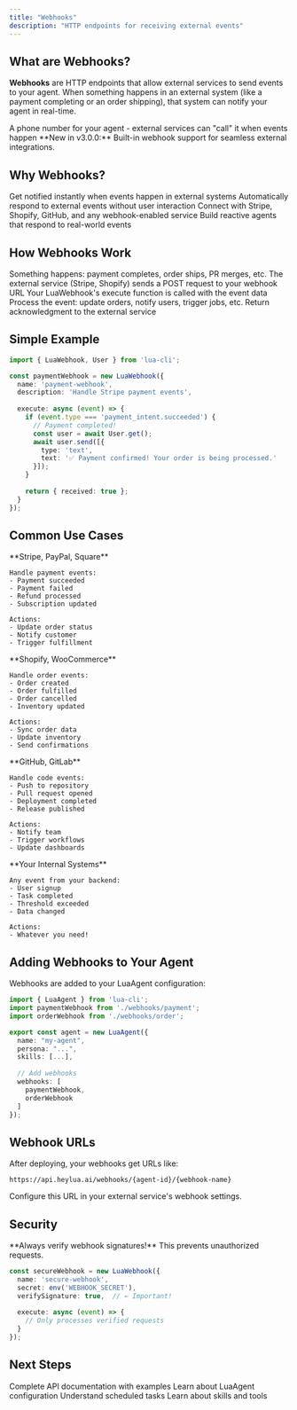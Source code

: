 ```yaml
---
title: "Webhooks"
description: "HTTP endpoints for receiving external events"
---
```


## What are Webhooks?

**Webhooks** are HTTP endpoints that allow external services to send events to your agent. When something happens in an external system (like a payment completing or an order shipping), that system can notify your agent in real-time.

<Card title="Think of it as:" icon="webhook">
  A phone number for your agent - external services can "call" it when events happen
</Card>

<Note>
**New in v3.0.0:** Built-in webhook support for seamless external integrations.
</Note>

## Why Webhooks?

<CardGroup cols={2}>
  <Card title="Real-Time Events" icon="bolt">
    Get notified instantly when events happen in external systems
  </Card>
  <Card title="Automated Actions" icon="gears">
    Automatically respond to external events without user interaction
  </Card>
  <Card title="Seamless Integration" icon="plug">
    Connect with Stripe, Shopify, GitHub, and any webhook-enabled service
  </Card>
  <Card title="Event-Driven" icon="satellite-dish">
    Build reactive agents that respond to real-world events
  </Card>
</CardGroup>

## How Webhooks Work

<Steps>
  <Step title="External Event Occurs">
    Something happens: payment completes, order ships, PR merges, etc.
  </Step>
  
  <Step title="Service Sends HTTP Request">
    The external service (Stripe, Shopify) sends a POST request to your webhook URL
  </Step>
  
  <Step title="Your Webhook Receives Event">
    Your LuaWebhook's execute function is called with the event data
  </Step>
  
  <Step title="Your Code Takes Action">
    Process the event: update orders, notify users, trigger jobs, etc.
  </Step>
  
  <Step title="Return Response">
    Return acknowledgment to the external service
  </Step>
</Steps>

## Simple Example

```typescript
import { LuaWebhook, User } from 'lua-cli';

const paymentWebhook = new LuaWebhook({
  name: 'payment-webhook',
  description: 'Handle Stripe payment events',
  
  execute: async (event) => {
    if (event.type === 'payment_intent.succeeded') {
      // Payment completed!
      const user = await User.get();
      await user.send([{
        type: 'text',
        text: '✅ Payment confirmed! Your order is being processed.'
      }]);
    }
    
    return { received: true };
  }
});
```

## Common Use Cases

<Tabs>
  <Tab title="Payments">
    **Stripe, PayPal, Square**
    
    Handle payment events:
    - Payment succeeded
    - Payment failed
    - Refund processed
    - Subscription updated
    
    Actions:
    - Update order status
    - Notify customer
    - Trigger fulfillment
  </Tab>

  <Tab title="E-commerce">
    **Shopify, WooCommerce**
    
    Handle order events:
    - Order created
    - Order fulfilled
    - Order cancelled
    - Inventory updated
    
    Actions:
    - Sync order data
    - Update inventory
    - Send confirmations
  </Tab>

  <Tab title="Development">
    **GitHub, GitLab**
    
    Handle code events:
    - Push to repository
    - Pull request opened
    - Deployment completed
    - Release published
    
    Actions:
    - Notify team
    - Trigger workflows
    - Update dashboards
  </Tab>

  <Tab title="Custom">
    **Your Internal Systems**
    
    Any event from your backend:
    - User signup
    - Task completed
    - Threshold exceeded
    - Data changed
    
    Actions:
    - Whatever you need!
  </Tab>
</Tabs>

## Adding Webhooks to Your Agent

Webhooks are added to your LuaAgent configuration:

```typescript
import { LuaAgent } from 'lua-cli';
import paymentWebhook from './webhooks/payment';
import orderWebhook from './webhooks/order';

export const agent = new LuaAgent({
  name: "my-agent",
  persona: "...",
  skills: [...],
  
  // Add webhooks
  webhooks: [
    paymentWebhook,
    orderWebhook
  ]
});
```

## Webhook URLs

After deploying, your webhooks get URLs like:

```
https://api.heylua.ai/webhooks/{agent-id}/{webhook-name}
```

Configure this URL in your external service's webhook settings.

## Security

<Warning>
**Always verify webhook signatures!** This prevents unauthorized requests.
</Warning>

```typescript
const secureWebhook = new LuaWebhook({
  name: 'secure-webhook',
  secret: env('WEBHOOK_SECRET'),
  verifySignature: true,  // ← Important!
  
  execute: async (event) => {
    // Only processes verified requests
  }
});
```

## Next Steps

<CardGroup cols={2}>
  <Card
    title="Webhooks API Reference"
    icon="book"
    href="/api/luawebhook"
  >
    Complete API documentation with examples
  </Card>
  <Card
    title="Agent Concept"
    icon="robot"
    href="/overview/agent"
  >
    Learn about LuaAgent configuration
  </Card>
  <Card
    title="Jobs Concept"
    icon="clock"
    href="/overview/jobs"
  >
    Understand scheduled tasks
  </Card>
  <Card
    title="Skills Concept"
    icon="puzzle-piece"
    href="/overview/skill"
  >
    Learn about skills and tools
  </Card>
</CardGroup>

